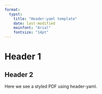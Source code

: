 ```yaml
---
format: 
  typst:
    title: "Header-yaml template"
    date: last-modified
    mainfont: "Arial"
    fontsize: "14pt"
---
```


# Header 1

## Header 2

Here we see a styled PDF using header-yaml.